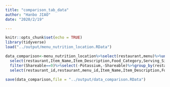 ```yaml
---
title: "comparison_tab_data"
author: "Hanbo JIAO"
date: "2020/2/19"

---
```


```r
knitr::opts_chunk$set(echo = TRUE)
library(tidyverse)
load("../output/menu_nutrition_location.RData")
```

```r
data_comparison<-menu_nutrition_location%>%select(restaurant,menu)%>%unnest(menu)%>%
  select(restaurant,Item_Name,Item_Description,Food_Category,Serving_Size,Serving_Size_Unit,Calories:Dietary_Fiber,Shareable)%>%
  filter(Shareable==0)%>%select(-Potassium,-Shareable)%>%group_by(restaurant)%>%arrange(restaurant)%>%nest()%>%ungroup%>%mutate(restaurant_id=row_number())%>%group_by(restaurant)%>%unnest()%>%mutate(menu_id=row_number())%>%
  select(restaurant_id,restaurant,menu_id,Item_Name,Item_Description,Food_Category,everything())

save(data_comparison,file = "../output/data_comparison.RData")

```

